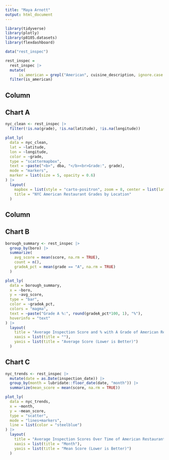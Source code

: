 ```yaml
---
title: "Maya Arnott"
output: html_document
---
```




```r
library(tidyverse) 
library(plotly)
library(p8105.datasets)
library(flexdashboard)
```

```r
data("rest_inspec")

rest_inspec = 
  rest_inspec |> 
  mutate(
      is_american = grepl("American", cuisine_description, ignore.case = TRUE)) |> 
  filter(is_american) 
```

Column {data-width=650}
-----------------------------------------------------------------------

## Chart A
```r
nyc_clean <- rest_inspec |> 
  filter(!is.na(grade), !is.na(latitude), !is.na(longitude))

plot_ly(
  data = nyc_clean,
  lat = ~latitude,
  lon = ~longitude,
  color = ~grade,
  type = "scattermapbox",
  text = ~paste("<b>", dba, "</b><br>Grade:", grade),
  mode = "markers",
  marker = list(size = 5, opacity = 0.6)
) |> 
  layout(
    mapbox = list(style = "carto-positron", zoom = 8, center = list(lat = 40.73, lon = -73.93)),
    title = "NYC American Restaurant Grades by Location"
  )

```

Column {data-width=350}
-----------------------------------------------------------------------

## Chart B

```r
borough_summary <- rest_inspec |> 
  group_by(boro) |> 
  summarize(
    avg_score = mean(score, na.rm = TRUE),
    count = n(),
    gradeA_pct = mean(grade == "A", na.rm = TRUE)
  )

plot_ly(
  data = borough_summary,
  x = ~boro,
  y = ~avg_score,
  type = "bar",
  color = ~gradeA_pct,
  colors = "magma",
  text = ~paste("Grade A %:", round(gradeA_pct*100, 1), "%"),
  hoverinfo = "text"
) |> 
  layout(
    title = "Average Inspection Score and % with A Grade of American Restaurants by Borough",
    xaxis = list(title = ""),
    yaxis = list(title = "Average Score (Lower is Better)")
  )
```

## Chart C

```r
nyc_trends <- rest_inspec |> 
  mutate(date = as.Date(inspection_date)) |> 
  group_by(month = lubridate::floor_date(date, "month")) |> 
  summarize(mean_score = mean(score, na.rm = TRUE))

plot_ly(
  data = nyc_trends,
  x = ~month,
  y = ~mean_score,
  type = "scatter",
  mode = "lines+markers",
  line = list(color = "steelblue")
) |> 
  layout(
    title = "Average Inspection Scores Over Time of American Restaurants",
    xaxis = list(title = "Month"),
    yaxis = list(title = "Mean Score (Lower is Better)")
  )
```
